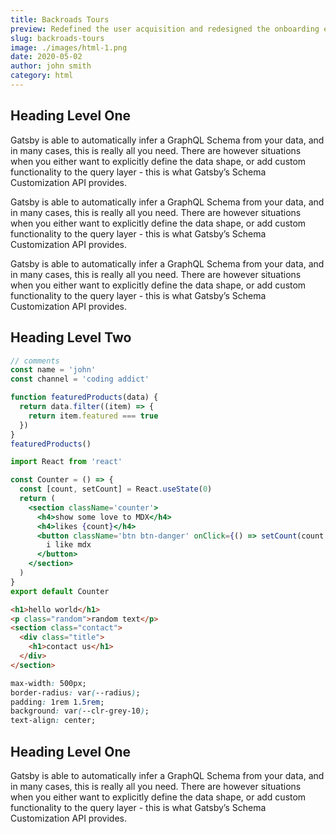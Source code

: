 ```yaml
---
title: Backroads Tours
preview: Redefined the user acquisition and redesigned the onboarding experience, all within 3 working weeks.
slug: backroads-tours
image: ./images/html-1.png
date: 2020-05-02
author: john smith
category: html
---
```


## Heading Level One

Gatsby is able to automatically infer a GraphQL Schema from your data, and in many cases, this is really all you need. There are however situations when you either want to explicitly define the data shape, or add custom functionality to the query layer - this is what Gatsby’s Schema Customization API provides.

Gatsby is able to automatically infer a GraphQL Schema from your data, and in many cases, this is really all you need. There are however situations when you either want to explicitly define the data shape, or add custom functionality to the query layer - this is what Gatsby’s Schema Customization API provides.

Gatsby is able to automatically infer a GraphQL Schema from your data, and in many cases, this is really all you need. There are however situations when you either want to explicitly define the data shape, or add custom functionality to the query layer - this is what Gatsby’s Schema Customization API provides.

## Heading Level Two

```js
// comments
const name = 'john'
const channel = 'coding addict'

function featuredProducts(data) {
  return data.filter((item) => {
    return item.featured === true
  })
}
featuredProducts()
```

```jsx
import React from 'react'

const Counter = () => {
  const [count, setCount] = React.useState(0)
  return (
    <section className='counter'>
      <h4>show some love to MDX</h4>
      <h4>likes {count}</h4>
      <button className='btn btn-danger' onClick={() => setCount(count + 1)}>
        i like mdx
      </button>
    </section>
  )
}
export default Counter
```

```html
<h1>hello world</h1>
<p class="random">random text</p>
<section class="contact">
  <div class="title">
    <h1>contact us</h1>
  </div>
</section>
```

```css
max-width: 500px;
border-radius: var(--radius);
padding: 1rem 1.5rem;
background: var(--clr-grey-10);
text-align: center;
```

## Heading Level One

Gatsby is able to automatically infer a GraphQL Schema from your data, and in many cases, this is really all you need. There are however situations when you either want to explicitly define the data shape, or add custom functionality to the query layer - this is what Gatsby’s Schema Customization API provides.
